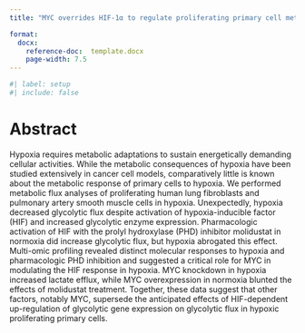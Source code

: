 ```yaml
---
title: "MYC overrides HIF-1α to regulate proliferating primary cell metabolism in hypoxia"

format:
  docx:
    reference-doc:  template.docx
    page-width: 7.5
---
```


```r
#| label: setup
#| include: false


```

# Abstract 

Hypoxia requires metabolic adaptations to sustain energetically demanding cellular activities. While the metabolic consequences of hypoxia have been studied extensively in cancer cell models, comparatively little is known about the metabolic response of primary cells to hypoxia. We performed metabolic flux analyses of proliferating human lung fibroblasts and pulmonary artery smooth muscle cells in hypoxia. Unexpectedly, hypoxia decreased glycolytic flux despite activation of hypoxia-inducible factor (HIF) and increased glycolytic enzyme expression. Pharmacologic activation of HIF with the prolyl hydroxylase (PHD) inhibitor molidustat in normoxia did increase glycolytic flux, but hypoxia abrogated this effect. Multi-omic profiling revealed distinct molecular responses to hypoxia and pharmacologic PHD inhibition and suggested a critical role for MYC in modulating the HIF response in hypoxia. MYC knockdown in hypoxia increased lactate efflux, while MYC overexpression in normoxia blunted the effects of molidustat treatment. Together, these data suggest that other factors, notably MYC, supersede the anticipated effects of HIF-dependent up-regulation of glycolytic gene expression on glycolytic flux in hypoxic proliferating primary cells.


